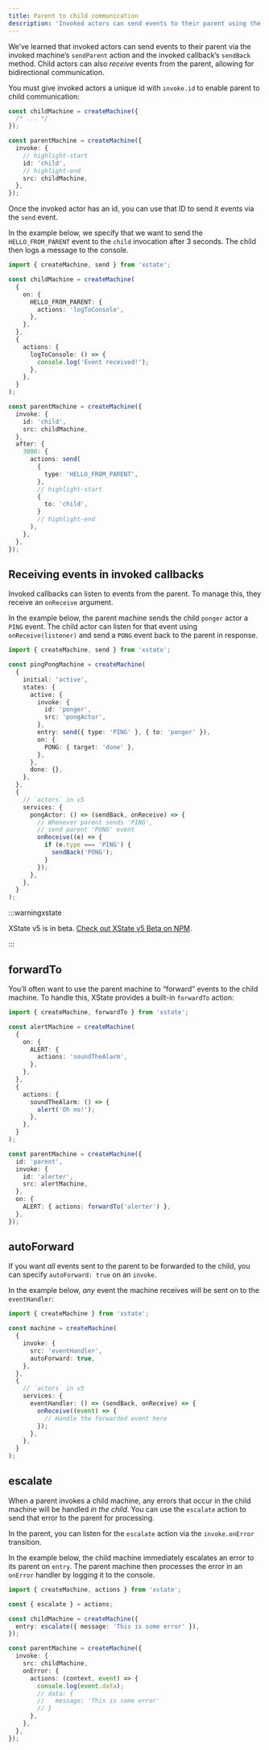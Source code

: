 ```yaml
---
title: Parent to child communication
description: 'Invoked actors can send events to their parent using the sendParent and sendBack methods. Child actors can also receive events from the parent.'
---
```


We’ve learned that invoked actors can send events to their parent via the invoked machine’s `sendParent` action and the invoked callback’s `sendBack` method. Child actors can also _receive_ events from the parent, allowing for bidirectional communication.

You must give invoked actors a unique id with `invoke.id` to enable parent to child communication:

```ts
const childMachine = createMachine({
  /* ... */
});

const parentMachine = createMachine({
  invoke: {
    // highlight-start
    id: 'child',
    // highlight-end
    src: childMachine,
  },
});
```

Once the invoked actor has an id, you can use that ID to send it events via the `send` event.

In the example below, we specify that we want to send the `HELLO_FROM_PARENT` event to the `child` invocation after 3 seconds. The child then logs a message to the console.

```ts
import { createMachine, send } from 'xstate';

const childMachine = createMachine(
  {
    on: {
      HELLO_FROM_PARENT: {
        actions: 'logToConsole',
      },
    },
  },
  {
    actions: {
      logToConsole: () => {
        console.log('Event received!');
      },
    },
  }
);

const parentMachine = createMachine({
  invoke: {
    id: 'child',
    src: childMachine,
  },
  after: {
    3000: {
      actions: send(
        {
          type: 'HELLO_FROM_PARENT',
        },
        // highlight-start
        {
          to: 'child',
        }
        // highlight-end
      ),
    },
  },
});
```

## Receiving events in invoked callbacks

<!-- deps: ["callback-actors", "receiving-events-from-parent"] -->

Invoked callbacks can listen to events from the parent. To manage this, they receive an `onReceive` argument.

In the example below, the parent machine sends the child `ponger` actor a `PING` event. The child actor can listen for that event using `onReceive(listener)` and send a `PONG` event back to the parent in response.

```ts
import { createMachine, send } from 'xstate';

const pingPongMachine = createMachine(
  {
    initial: 'active',
    states: {
      active: {
        invoke: {
          id: 'ponger',
          src: 'pongActor',
        },
        entry: send({ type: 'PING' }, { to: 'ponger' }),
        on: {
          PONG: { target: 'done' },
        },
      },
      done: {},
    },
  },
  {
    // `actors` in v5
    services: {
      pongActor: () => (sendBack, onReceive) => {
        // Whenever parent sends 'PING',
        // send parent 'PONG' event
        onReceive((e) => {
          if (e.type === 'PING') {
            sendBack('PONG');
          }
        });
      },
    },
  }
);
```

:::warningxstate

XState v5 is in beta. [Check out XState v5 Beta on NPM](https://www.npmjs.com/package/xstate/v/5.0.0-beta.13).

:::

## forwardTo

<!-- deps: ["actions", "receiving-events-from-parent"] -->

You’ll often want to use the parent machine to “forward” events to the child machine. To handle this, XState provides a built-in `forwardTo` action:

```ts
import { createMachine, forwardTo } from 'xstate';

const alertMachine = createMachine(
  {
    on: {
      ALERT: {
        actions: 'soundTheAlarm',
      },
    },
  },
  {
    actions: {
      soundTheAlarm: () => {
        alert('Oh no!');
      },
    },
  }
);

const parentMachine = createMachine({
  id: 'parent',
  invoke: {
    id: 'alerter',
    src: alertMachine,
  },
  on: {
    ALERT: { actions: forwardTo('alerter') },
  },
});
```

## autoForward

<!-- deps: ["forward-to-action", "receiving-events-from-parent"] -->

If you want _all_ events sent to the parent to be forwarded to the child, you can specify `autoForward: true` on an `invoke`.

In the example below, _any_ event the machine receives will be sent on to the `eventHandler`:

```ts
import { createMachine } from 'xstate';

const machine = createMachine(
  {
    invoke: {
      src: 'eventHandler',
      autoForward: true,
    },
  },
  {
    // `actors` in v5
    services: {
      eventHandler: () => (sendBack, onReceive) => {
        onReceive((event) => {
          // Handle the forwarded event here
        });
      },
    },
  }
);
```

## escalate

<!-- deps: ["actions", "receiving-events-from-parent"] -->

When a parent invokes a child machine, any errors that occur in the child machine will be handled _in the child_. You can use the `escalate` action to send that error to the parent for processing.

In the parent, you can listen for the `escalate` action via the `invoke.onError` transition.

In the example below, the child machine immediately escalates an error to its parent on `entry`. The parent machine then processes the error in an `onError` handler by logging it to the console.

```ts
import { createMachine, actions } from 'xstate';

const { escalate } = actions;

const childMachine = createMachine({
  entry: escalate({ message: 'This is some error' }),
});

const parentMachine = createMachine({
  invoke: {
    src: childMachine,
    onError: {
      actions: (context, event) => {
        console.log(event.data);
        // data: {
        //   message: 'This is some error'
        // }
      },
    },
  },
});
```
